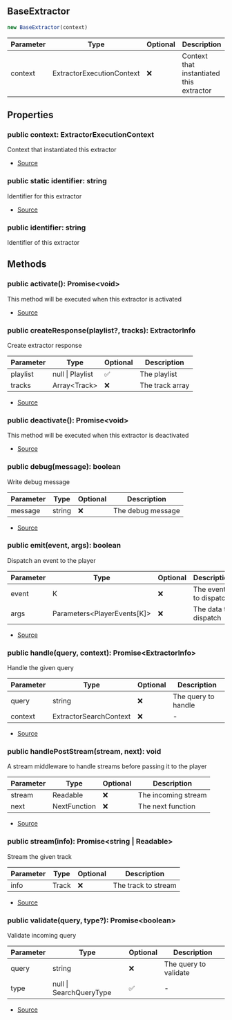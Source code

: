 ## BaseExtractor

```typescript
new BaseExtractor(context)
```
| Parameter | Type | Optional | Description |
| ----------- | ----------- | ----------- | ----------- |
| context | ExtractorExecutionContext | ❌ | Context that instantiated this extractor |

## Properties
### public  context: ExtractorExecutionContext
Context that instantiated this extractor            


- [Source](https://github.com/Androz2091/discord-player/blob/74f0fa7/packages/discord-player/src/extractors/BaseExtractor.ts#L19)
### public static identifier: string
Identifier for this extractor            


- [Source](https://github.com/Androz2091/discord-player/blob/74f0fa7/packages/discord-player/src/extractors/BaseExtractor.ts#L13)
### public  identifier: string
Identifier of this extractor
## Methods
### public  activate(): Promise\<void>
This method will be executed when this extractor is activated





- [Source](https://github.com/Androz2091/discord-player/blob/74f0fa7/packages/discord-player/src/extractors/BaseExtractor.ts#L31)
### public  createResponse(playlist?, tracks): ExtractorInfo
Create extractor response




| Parameter | Type | Optional | Description |
| ----------- | ----------- | ----------- | ----------- |
| playlist | null \| Playlist | ✅ | The playlist |
| tracks | Array\<Track> | ❌ | The track array |


- [Source](https://github.com/Androz2091/discord-player/blob/74f0fa7/packages/discord-player/src/extractors/BaseExtractor.ts#L94)
### public  deactivate(): Promise\<void>
This method will be executed when this extractor is deactivated





- [Source](https://github.com/Androz2091/discord-player/blob/74f0fa7/packages/discord-player/src/extractors/BaseExtractor.ts#L39)
### public  debug(message): boolean
Write debug message




| Parameter | Type | Optional | Description |
| ----------- | ----------- | ----------- | ----------- |
| message | string | ❌ | The debug message |


- [Source](https://github.com/Androz2091/discord-player/blob/74f0fa7/packages/discord-player/src/extractors/BaseExtractor.ts#L102)
### public  emit(event, args): boolean
Dispatch an event to the player




| Parameter | Type | Optional | Description |
| ----------- | ----------- | ----------- | ----------- |
| event | K | ❌ | The event to dispatch |
| args | Parameters\<PlayerEvents\[K]> | ❌ | The data to dispatch |


- [Source](https://github.com/Androz2091/discord-player/blob/74f0fa7/packages/discord-player/src/extractors/BaseExtractor.ts#L85)
### public  handle(query, context): Promise\<ExtractorInfo>
Handle the given query




| Parameter | Type | Optional | Description |
| ----------- | ----------- | ----------- | ----------- |
| query | string | ❌ | The query to handle |
| context | ExtractorSearchContext | ❌ | - |


- [Source](https://github.com/Androz2091/discord-player/blob/74f0fa7/packages/discord-player/src/extractors/BaseExtractor.ts#L66)
### public  handlePostStream(stream, next): void
A stream middleware to handle streams before passing it to the player




| Parameter | Type | Optional | Description |
| ----------- | ----------- | ----------- | ----------- |
| stream | Readable | ❌ | The incoming stream |
| next | NextFunction | ❌ | The next function |


- [Source](https://github.com/Androz2091/discord-player/blob/74f0fa7/packages/discord-player/src/extractors/BaseExtractor.ts#L76)
### public  stream(info): Promise\<string \| Readable>
Stream the given track




| Parameter | Type | Optional | Description |
| ----------- | ----------- | ----------- | ----------- |
| info | Track | ❌ | The track to stream |


- [Source](https://github.com/Androz2091/discord-player/blob/74f0fa7/packages/discord-player/src/extractors/BaseExtractor.ts#L57)
### public  validate(query, type?): Promise\<boolean>
Validate incoming query




| Parameter | Type | Optional | Description |
| ----------- | ----------- | ----------- | ----------- |
| query | string | ❌ | The query to validate |
| type | null \| SearchQueryType | ✅ | - |


- [Source](https://github.com/Androz2091/discord-player/blob/74f0fa7/packages/discord-player/src/extractors/BaseExtractor.ts#L48)